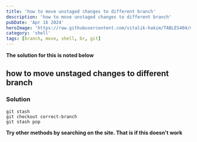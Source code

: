 ```yaml
---
title: 'how to move unstaged changes to different branch'
description: 'how to move unstaged changes to different branch'
pubDate: 'Apr 16 2024'
heroImage: 'https://raw.githubusercontent.com/vitalik-hakim/TABLES404/main/error_b/SHELL.jpg'
category: 'shell'
tags: [branch, move, shell, br, git]
---
```


**The solution for this is noted below**

## how to move unstaged changes to different branch

### Solution

```shell
git stash
git checkout correct-branch
git stash pop
```

**Try other methods by searching on the site. That is if this doesn't work**
